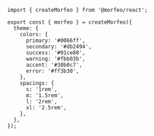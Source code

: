 ```tsx showLineNumbers
import { createMorfeo } from '@morfeo/react';

export const { morfeo } = createMorfeo({
  theme: {
    colors: {
      primary: '#0066ff',
      secondary: '#db2494',
      success: '#01ce80',
      warning: '#fbb03b',
      accent: '#30b0c7',
      error: '#ff3b30',
    },
    spacings: {
      s: '1rem',
      m: '1.5rem',
      l: '2rem',
      xl: '2.5rem',
    },
  },
});
```

